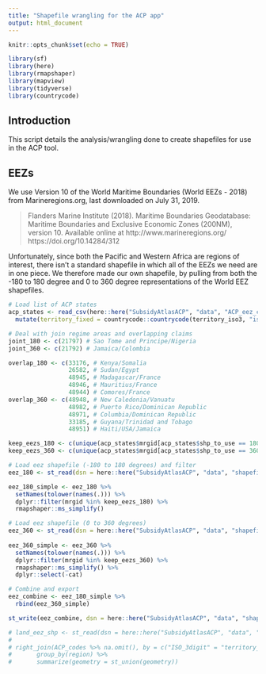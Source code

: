 ```yaml
---
title: "Shapefile wrangling for the ACP app"
output: html_document
---
```


```r
knitr::opts_chunk$set(echo = TRUE)

library(sf)
library(here)
library(rmapshaper)
library(mapview)
library(tidyverse)
library(countrycode)

```

## Introduction

This script details the analysis/wrangling done to create shapefiles for use in the ACP tool.

## EEZs 

We use Version 10 of the World Maritime Boundaries (World EEZs - 2018) from Marineregions.org, last downloaded on July 31, 2019. 

> Flanders Marine Institute (2018). Maritime Boundaries Geodatabase: Maritime Boundaries and Exclusive Economic Zones (200NM), version 10. Available online at http://www.marineregions.org/ https://doi.org/10.14284/312

Unfortunately, since both the Pacific and Western Africa are regions of interest, there isn't a standard shapefile in which all of the EEZs we need are in one piece. We therefore made our own shapefile, by pulling from both the -180 to 180 degree and 0 to 360 degree representations of the World EEZ shapefiles. 

```r
# Load list of ACP states
acp_states <- read_csv(here::here("SubsidyAtlasACP", "data", "ACP_eez_codes.csv")) %>%
  mutate(territory_fixed = countrycode::countrycode(territory_iso3, "iso3c", "country.name"))

# Deal with join regime areas and overlapping claims
joint_180 <- c(21797) # Sao Tome and Principe/Nigeria
joint_360 <- c(21792) # Jamaica/Colombia

overlap_180 <- c(33176, # Kenya/Somalia
                 26582, # Sudan/Egypt
                 48945, # Madagascar/France
                 48946, # Mauritius/France
                 48944) # Comores/France
overlap_360 <- c(48948, # New Caledonia/Vanuatu
                 48982, # Puerto Rico/Dominican Republic
                 48971, # Columbia/Dominican Republic
                 33185, # Guyana/Trinidad and Tobago
                 48951) # Haiti/USA/Jamaica

keep_eezs_180 <- c(unique(acp_states$mrgid[acp_states$shp_to_use == 180]), joint_180, overlap_180)
keep_eezs_360 <- c(unique(acp_states$mrgid[acp_states$shp_to_use == 360]), joint_360, overlap_360)

# Load eez shapefile (-180 to 180 degrees) and filter
eez_180 <- st_read(dsn = here::here("SubsidyAtlasACP", "data", "shapefiles_raw", "World_EEZ_v10_20180221"), layer = "eez_v10")

eez_180_simple <- eez_180 %>%
  setNames(tolower(names(.))) %>%
  dplyr::filter(mrgid %in% keep_eezs_180) %>%
  rmapshaper::ms_simplify()

# Load eez shapefile (0 to 360 degrees)
eez_360 <- st_read(dsn = here::here("SubsidyAtlasACP", "data", "shapefiles_raw", "World_EEZ_v10_20180221_HR_0_360"), layer = "World_EEZ_v10_2018_0_360")
  
eez_360_simple <- eez_360 %>%
  setNames(tolower(names(.))) %>%
  dplyr::filter(mrgid %in% keep_eezs_360) %>%
  rmapshaper::ms_simplify() %>%
  dplyr::select(-cat)

# Combine and export
eez_combine <- eez_180_simple %>%
  rbind(eez_360_simple)

st_write(eez_combine, dsn = here::here("SubsidyAtlasACP", "data", "shapefiles_edit", "World_EEZ_v10_custom_ACP"), layer = "World_EEZ_v10_custom_ACP", driver = "ESRI Shapefile", delete_layer = T)

```


<!-- ## Regional blocks -->

<!-- We first wanted to create shapefiles delimiting the boundaries of our ACP states by region. For this map, we decided it would be best to use merged land/EEZ boundaries in order to show the full extent of each region. The raw shapefiles used to create these was sourced from Marineregions.org (Marine and land zones: the union of world country boundaries and EEZs, Version 2 - 2014). This shapefile was last downloaded on July 31, 2019.  -->

<!-- There are a couple of problems with using this this shapefile in 2019 that need to be corrected for: - The Gilbert Islands are assigned to the United States Minor Outlying Islands (instead of Kiribati) -->
<!-- - The Phoenix Islands are assigned to the United States Minor OUtlying Islands (instead of Kiribati) and are still connected to xxx -->

<!-- These corrections were made using Version 10 of the World Maritime Boundaries (World EEZs - 2018) from Marineregions.org.  -->

```r
# land_eez_shp <- st_read(dsn = here::here("SubsidyAtlasACP", "data", "shapefiles_raw", "EEZ_land_union_v2_201410"), layer = "EEZ_land_v2_201410")
# 
# right_join(ACP_codes %>% na.omit(), by = c("ISO_3digit" = "territory_iso3")) %>%
#       group_by(region) %>%
#       summarize(geometry = st_union(geometry))

```
